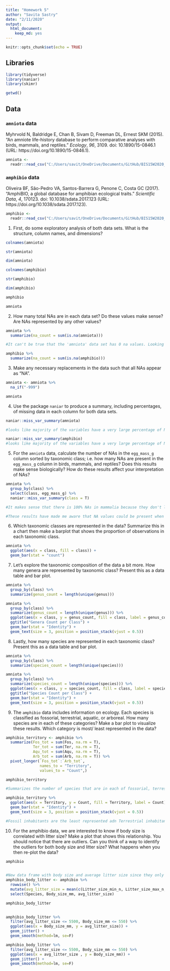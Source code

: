 ---
title: "Homework 5"
author: "Savita Sastry"
date: "2/11/2020"
output: 
  html_document: 
    keep_md: yes
---

```{r setup, include=FALSE}
knitr::opts_chunk$set(echo = TRUE)
```


## Libraries
```{r}
library(tidyverse)
library(naniar)
library(skimr)
```

```{r}
getwd()
```

## Data

### `amniota` data
Myhrvold N, Baldridge E, Chan B, Sivam D, Freeman DL, Ernest SKM (2015). “An amniote life-history
database to perform comparative analyses with birds, mammals, and reptiles.” _Ecology_, *96*, 3109.
doi: 10.1890/15-0846.1 (URL: https://doi.org/10.1890/15-0846.1).
```{r}
amniota <- 
  readr::read_csv("C:/Users/savit/OneDrive/Documents/GitHub/BIS15W2020_ssastry/lab5/data/amniota.csv")
```

### `amphibio` data
Oliveira BF, São-Pedro VA, Santos-Barrera G, Penone C, Costa GC (2017). “AmphiBIO, a global database
for amphibian ecological traits.” _Scientific Data_, *4*, 170123. doi: 10.1038/sdata.2017.123 (URL:
https://doi.org/10.1038/sdata.2017.123).
```{r}
amphibio <- 
  readr::read_csv("C:/Users/savit/OneDrive/Documents/GitHub/BIS15W2020_ssastry/lab5/data/amphibio.csv")
```

1. First, do some exploratory analysis of both data sets. What is the structure, column names, and dimensions?

```{r}
colnames(amniota)
```

```{r}
str(amniota)
```

```{r}
dim(amniota)
```

```{r}
colnames(amphibio)
```

```{r}
str(amphibio)
```


```{r}
dim(amphibio)
```


```{r}
amphibio
```

```{r}
amniota
```

2. How many total NAs are in each data set? Do these values make sense? Are NAs represented by any other values?

```{r}
amniota %>%
  summarize(na_count = sum(is.na(amniota)))

#It can't be true that the 'amniota' data set has 0 na values. Looking at the data, it seems there is a lot of '-999' values, which may be considered na according to those who compiled this data set. 
```

```{r}
amphibio %>%
  summarize(na_count = sum(is.na(amphibio)))
```

3. Make any necessary replacements in the data such that all NAs appear as "NA".

```{r}
amniota <- amniota %>%
  na_if("-999")

amniota
```

4. Use the package `naniar` to produce a summary, including percentages, of missing data in each column for both data sets.

```{r}
naniar::miss_var_summary(amniota)

#looks like majority of the variables have a very large percentage of NA values. 
```

```{r}
naniar::miss_var_summary(amphibio)
#looks like majority of the variables have a very large percentage of NA values.
```

5. For the `amniota` data, calculate the number of NAs in the `egg_mass_g` column sorted by taxonomic class; i.e. how many NAs are present in the `egg_mass_g` column in birds, mammals, and reptiles? Does this results make sense biologically? How do these results affect your interpretation of NAs?

```{r}
amniota %>%
  group_by(class) %>%
  select(class, egg_mass_g) %>%
  naniar::miss_var_summary(class = T)

#It makes sense that there is 100% NAs in mammalia because they don't lay eggs. It is surprising that almost 92% of the values from this column are missing because most reptiles lay eggs. 

#These results have made me aware that NA values could be present when data was not able to be recorded, not collected at all, or truly not applicable to the measure being studied. However, the value NA itself does not allow us to differentiate between these possibilities. 
```

6. Which taxonomic classes are represented in the data? Summarize this in a chart then make a barplot that shows the proportion of observations in each taxonomic class.

```{r}
amniota %>%
  ggplot(aes(x = class, fill = class)) +
  geom_bar(stat = "count")
```

7. Let's explore the taxonomic composition of the data a bit more. How many genera are represented by taxonomic class? Present this as a data table and bar plot.

```{r}
amniota %>%
  group_by(class) %>%
  summarize(genus_count = length(unique(genus)))

```

```{r}
amniota %>%
  group_by(class) %>%
  summarize(genus_count = length(unique(genus))) %>%
  ggplot(aes(x = class, y = genus_count, fill = class, label = genus_count)) +
  ggtitle("Genera Count per Class") +
  geom_bar(stat = "Identity") +
  geom_text(size = 3, position = position_stack(vjust = 0.5))
```

8. Lastly, how many species are represented in each taxonomic class? Present this as a data table and bar plot.

```{r}
amniota %>%
  group_by(class) %>%
  summarize(species_count = length(unique(species)))
```

```{r}
amniota %>%
  group_by(class) %>%
  summarize(species_count = length(unique(species))) %>%
  ggplot(aes(x = class, y = species_count, fill = class, label = species_count)) +
  ggtitle("Species Count per Class") +
  geom_bar(stat = "Identity") +
  geom_text(size = 3, position = position_stack(vjust = 0.5))

```

9. The `amphibio` data includes information on ecology. Each species is classified as fossorial, terrestrial, aquatic, or arboreal. How many species are in each of these categories? Make a bar plot to visualize these results. Which category is most/ least represented in the data?


```{r}
amphibio_territory <- amphibio %>%
  summarize(Fos_tot = sum(Fos, na.rm = T),
            Ter_tot = sum(Ter, na.rm = T), 
            Aqu_tot = sum(Aqu, na.rm = T), 
            Arb_tot = sum(Arb, na.rm = T)) %>%
  pivot_longer(`Fos_tot`:`Arb_tot`,
               names_to = "Territory", 
               values_to = "Count",)

amphibio_territory

#Summarizes the number of species that are in each of fossorial, terrestrial, aquatic, or arboreal categories
```

```{r}
amphibio_territory %>%
  ggplot(aes(x = Territory, y = Count, fill = Territory, label = Count)) +
  geom_bar(stat = "Identity") +
  geom_text(size = 3, position = position_stack(vjust = 0.5))

#Fossil inhabitants are the least represented adn Terrestrial inhabitants are the most represented
```

10. For the amphibio data, we are interested to know if body size is correlated with litter size? Make a plot that shows this relationship. You should notice that there are outliers. Can you think of a way to identify the outliers for both body size and litter size? What happens when you then re-plot the data?

```{r}
amphibio
  
```


```{r}
#New data frame with body size and average litter size since they only provided min and max litter size values
amphibio_body_litter <- amphibio %>%
  rowwise() %>%
  mutate(avg_litter_size = mean(c(Litter_size_min_n, Litter_size_max_n, na.rm = TRUE))) %>%
  select(Species, Body_size_mm, avg_litter_size)

amphibio_body_litter
  
```

```{r}
amphibio_body_litter %>%
  filter(avg_litter_size <= 5500, Body_size_mm <= 550) %>%
  ggplot(aes(x = Body_size_mm, y = avg_litter_size)) +
  geom_jitter() +
  geom_smooth(method=lm, se=F)
```

```{r}
amphibio_body_litter %>%
  filter(avg_litter_size <= 5500, Body_size_mm <= 550) %>%
  ggplot(aes(x = avg_litter_size , y = Body_size_mm)) +
  geom_jitter() + 
  geom_smooth(method=lm, se=F)
```








